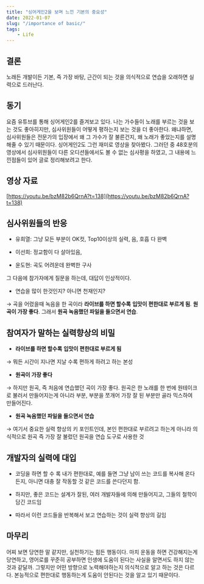 ```yaml
---
title: "싱어게인2을 보며 느낀 기본의 중요성"
date: 2022-01-07
slug: "/importance of basic/"
tags:
    - Life
---
```

## 결론

노래든 개발이든 기본, 즉 가장 바탕, 근간이 되는 것을 의식적으로 연습을 오래하면 실력으로 드러난다.

## 동기

요즘 유튜브를 통해 싱어게인2를 즐겨보고 있다. 나는 가수들이 노래를 부르는 것을 보는 것도 좋아히지만, 심사위원들이 어떻게 평하는지 보는 것을 더 좋아한다. 왜냐하면, 심사위원들은 전문가의 입장에서 왜 그 가수가 잘 불른건지, 왜 노래가 좋았는지를 설명해줄 수 있기 때문이다. 싱어게인2도 그런 재미로 영상을 찾아봤다. 그러던 중 48호분의 영상에서 심사위원들이 다른 오디션들에서도 볼 수 없는 심사평을 하였고, 그 내용에 느낀점들이 있어 글로 정리해보려고 한다.

## 영상 자료

[https://youtu.be/bzM82b6QrnA?t=138](https://youtu.be/bzM82b6QrnA?t=138)

## 심사위원들의 반응

- 유희열: 그냥 모든 부분이 OK컷, Top10이상의 실력, 음, 호흡 다 완벽

- 이선희: 정교함이 다 살아있음, 

- 윤도현: 곡도 어려운데 완벽한 구사

그 다음에 참가자에게 질문을 하는데, 대답이 인상적이다.

- 연습을 많이 한것인지? 아니면 천재인지?

→ 곡을 어렸을때 녹음을 한 곡이라 **라이브를 하면 할수록** **입맛이 편한대로 부르게 됨**. **원곡이 가장 좋다**. 그래서 **원곡 녹음했던 파일을 들으면서 연습**.

## 참여자가 말하는 실력향상의 비밀

- **라이브를 하면 할수록** **입맛이 편한대로 부르게 됨**

→ 뭐든 시간이 지나면 지날 수록 편하게 하려고 하는 본성

- **원곡이 가장 좋다**

→ 하지만 원곡, 즉 처음에 연습했던 곡이 가장 좋다. 원곡은 한 노래를 한 번에 원테이크로 불러서 만들어지는게 아니라 부분, 부분을 쪼개어 가장 잘 된 부분만 골라 믹스하여 만들어진다.

- **원곡 녹음했던 파일을 들으면서 연습**

→ 여기서 중요한 실력 향상의 키 포인트인데, 본인 편한대로 부르려고 하는게 아니라 의식적으로 원곡 즉 가장 잘 불렀던 원곡을 연습 도구로 사용한 것

## 개발자의 실력에 대입

- 코딩을 하면 할 수 록 내가 편한대로, 예를 들면 그냥 남이 쓰는 코드를 복사해 온다든지, 아니면 대충 잘 작동할 것 같은 코드를 쓴다던지 함.

- 하지만, 좋은 코드는 설계가 잘된, 여러 개발자들에 의해 만들어지고, 그들의 철학이 담긴 코드임

- 따라서 이런 코드들을 반복해서 보고 연습하는 것이 실력 향상의 길임

## 마무리

어찌 보면 당연한 말 같지만, 실천하기는 힘든 행동이다. 마치 운동을 하면 건강해지는게 당연하고, 영어로를 꾸준히 공부하면 인생에 도움이 된다는 사실을 알면서도 하지 않는 것과 같달까. 그렇지만 어떤 방향으로 노력해야하는지 의식적으로 알고 하는 것은 다르다. 본능적으로 편한대로 행동하는게 도움이 안된다는 것을 알고 있기 때문이다.

